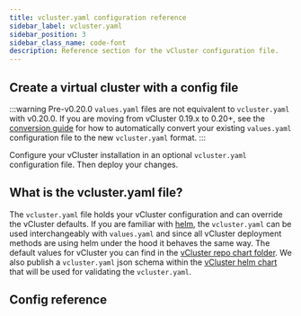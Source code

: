 ```yaml
---
title: vcluster.yaml configuration reference
sidebar_label: vcluster.yaml
sidebar_position: 3
sidebar_class_name: code-font
description: Reference section for the vCluster configuration file.
---
```




## Create a virtual cluster with a config file

:::warning
Pre-v0.20.0 `values.yaml` files are not equivalent to `vcluster.yaml` with v0.20.0. If you are moving from vCluster 0.19.x to 0.20+, see the [conversion guide](../../reference/migrations/0-20-migration) for how to automatically convert your existing `values.yaml` configuration file to the new `vcluster.yaml` format.
:::


Configure your vCluster installation in an optional `vcluster.yaml` configuration file. Then deploy your changes.

<DeployChanges/>

## What is the vcluster.yaml file?

The `vcluster.yaml` file holds your vCluster configuration and can override the vCluster defaults. If you are familiar with [helm](https://helm.sh/), the `vcluster.yaml` can be used interchangeably with `values.yaml` and since all vCluster deployment methods are using helm under the hood it behaves the same way. The default values for vCluster you can find in the [vCluster repo chart folder](https://github.com/loft-sh/vcluster/blob/main/chart/values.yaml). We also publish a `vcluster.yaml` json schema within the [vCluster helm chart](https://github.com/loft-sh/vcluster/blob/main/chart/values.schema.json) that will be used for validating the `vcluster.yaml`.

## Config reference

<ExportKubeConfig/>
<Integrations/>
<Sync/>
<Networking/>
<Policies/>
<ControlPlane/>
<RBAC/>
<Plugins/>
<Experimental/>
<External />
<Telemetry/>
